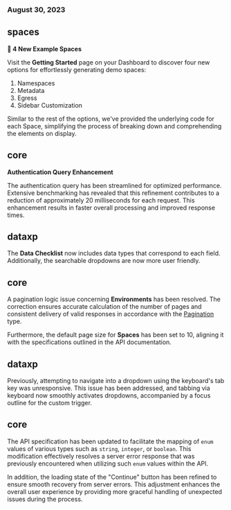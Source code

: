 ### August 30, 2023

## spaces

**🚀 4 New Example Spaces**

Visit the **Getting Started** page on your Dashboard to discover four new options for effortlessly generating demo spaces:

1. Namespaces
2. Metadata
3. Egress
4. Sidebar Customization

Similar to the rest of the options, we've provided the underlying code for each Space, simplifying the process of breaking down and comprehending the elements on display.

## core

**Authentication Query Enhancement**

The authentication query has been streamlined for optimized performance. Extensive benchmarking has revealed that this refinement contributes to a reduction of approximately 20 milliseconds for each request. This enhancement results in faster overall processing and improved response times.

## dataxp

The **Data Checklist** now includes data types that correspond to each field. Additionally, the searchable dropdowns are now more user friendly.

## core

A pagination logic issue concerning **Environments** has been resolved. The correction ensures accurate calculation of the number of pages and consistent delivery of valid responses in accordance with the [Pagination](https://flatfile.stoplight.io/docs/api/1dcb99aada63f-pagination) type.

Furthermore, the default page size for **Spaces** has been set to 10, aligning it with the specifications outlined in the API documentation.

## dataxp

Previously, attempting to navigate into a dropdown using the keyboard's tab key was unresponsive. This issue has been addressed, and tabbing via keyboard now smoothly activates dropdowns, accompanied by a focus outline for the custom trigger.

## core

The API specification has been updated to facilitate the mapping of `enum` values of various types such as `string`, `integer`, or `boolean`. This modification effectively resolves a server error response that was previously encountered when utilizing such `enum` values within the API.

In addition, the loading state of the "Continue" button has been refined to ensure smooth recovery from server errors. This adjustment enhances the overall user experience by providing more graceful handling of unexpected issues during the process.
